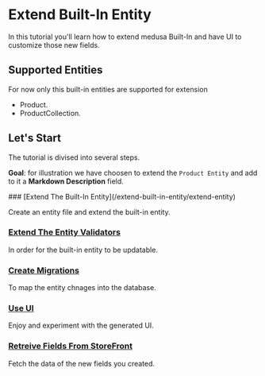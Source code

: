 # Extend Built-In Entity

In this tutorial you'll learn how to extend medusa Built-In and have UI to customize those new fields.

## Supported Entities

For now only this built-in entities are supported for extension

- Product.
- ProductCollection.

## Let's Start

The tutorial is divised into several steps.

**Goal**: for illustration we have choosen to extend the `Product Entity` and add to it a **Markdown Description** field.

 
<Steps>
### [Extend The Built-In Entity](/extend-built-in-entity/extend-entity)
 
Create an entity file and extend the built-in entity.
 
### [Extend The Entity Validators](/extend-built-in-entity/extend-entity-validators)
 
In order for the built-in entity to be updatable.

### [Create Migrations](/extend-built-in-entity/create-migrations)
 
To map the entity chnages into the database.

### [Use UI](/extend-built-in-entity/use-ui)
 
Enjoy and experiment with the generated UI.

### [Retreive Fields From StoreFront](/extend-built-in-entity/retreive-fields-from-store-front)

Fetch the data of the new fields you created.
</Steps>
